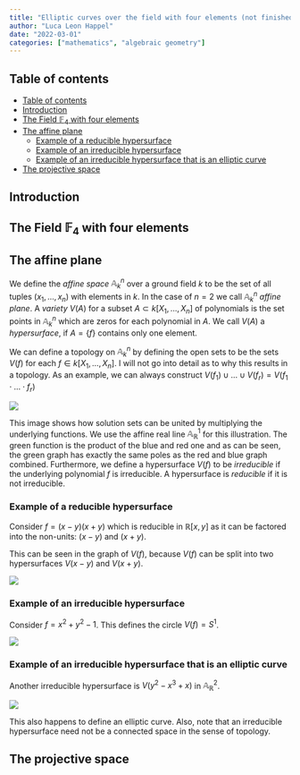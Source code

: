 ```yaml
---
title: "Elliptic curves over the field with four elements (not finished)"
author: "Luca Leon Happel"
date: "2022-03-01"
categories: ["mathematics", "algebraic geometry"]
---
```


## Table of contents

- [Table of contents](#table-of-contents)
- [Introduction](#introduction)
- [The Field $\mathbb{F}_4$ with four elements](#the-field-mathbbf_4-with-four-elements)
- [The affine plane](#the-affine-plane)
  - [Example of a reducible hypersurface](#example-of-a-reducible-hypersurface)
  - [Example of an irreducible hypersurface](#example-of-an-irreducible-hypersurface)
  - [Example of an irreducible hypersurface that is an elliptic curve](#example-of-an-irreducible-hypersurface-that-is-an-elliptic-curve)
- [The projective space](#the-projective-space)

## Introduction

<!-- TODO -->

## The Field $\mathbb{F}_4$ with four elements

<!-- TODO -->

## The affine plane

We define the _affine space_ $\mathbb{A}^n_k$ over a ground field $k$
to be the set of all tuples $(x_1, \dots, x_n)$ with elements in $k$.
In the case of $n=2$ we call $\mathbb{A}^n_k$ _affine plane_.
A _variety_ $V(A)$ for a subset $A\subset k[X_1, \dots, X_n]$ of
polynomials is the set points in $\mathbb{A}^n_k$ which are zeros for
each polynomial in $A$.
We call $V(A)$ a _hypersurface_, if $A=\{f\}$ contains only one
element.

We can define a topology on $\mathbb{A}^n_k$ by defining the open sets
to be the sets $V(f)$ for each $f\in k[X_1,\dots, X_n]$. I will not
go into detail as to why this results in a topology. As an example,
we can always construct $V(f_1) \cup\dots\cup V(f_r) = V(f_1\cdot\dots\cdot f_r)$

![](https://i.imgur.com/FoVlqcE.png)

This image shows how solution sets can be united by multiplying the
underlying functions. We use the affine real line $\mathbb{A}^1_\mathbb{R}$
for this illustration. The green function is the product of the blue and
red one and as can be seen, the green graph has exactly the same poles
as the red and blue graph combined.
Furthermore, we define a hypersurface $V(f)$ to be _irreducible_ if the
underlying polynomial $f$ is irreducible. A hypersurface is _reducible_
if it is not irreducible.

### Example of a reducible hypersurface

Consider $f=(x-y)(x+y)$ which is reducible in $\mathbb{R}[x,y]$ as it
can be factored into the non-units: $(x-y)$ and $(x+y)$.

This can be seen in the graph of $V(f)$, because $V(f)$ can be
split into two hypersurfaces $V(x-y)$ and $V(x+y)$.

![](https://i.imgur.com/ABBUUqI.png)

### Example of an irreducible hypersurface

Consider $f=x^2+y^2-1$. This defines the circle $V(f) = S^1$.

![](https://i.imgur.com/sGK3Msf.png)

### Example of an irreducible hypersurface that is an elliptic curve

Another irreducible hypersurface is $V(y^2-x^3+x)$ in
$\mathbb{A}^2_\mathbb{R}$.

![](https://i.imgur.com/p8mcDuu.png)

This also happens to define an elliptic curve. Also, note that an irreducible
hypersurface need not be a connected space in the sense of topology.

## The projective space